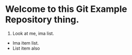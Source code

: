 # Welcome to this Git Example Repository thing.

1. Look at me, ima list.
  * Ima item list.
  * List item also
